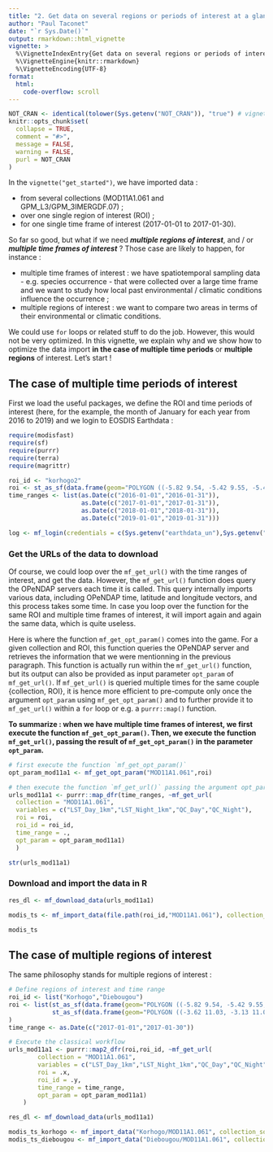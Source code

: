 ```yaml
---
title: "2. Get data on several regions or periods of interest at a glance"
author: "Paul Taconet"
date: "`r Sys.Date()`"
output: rmarkdown::html_vignette
vignette: >
  %\VignetteIndexEntry{Get data on several regions or periods of interest at a glance}
  %\VignetteEngine{knitr::rmarkdown}
  %\VignetteEncoding{UTF-8}
format:
  html:
    code-overflow: scroll
---
```


```r
NOT_CRAN <- identical(tolower(Sys.getenv("NOT_CRAN")), "true") # vignette will not be executed when tested on the cran
knitr::opts_chunk$set(
  collapse = TRUE,
  comment = "#>",
  message = FALSE,
  warning = FALSE,
  purl = NOT_CRAN
)
```

In the `vignette("get_started")`, we have imported data : 

* from several collections (MOD11A1.061 and GPM_L3/GPM_3IMERGDF.07) ;
* over one single region of interest (ROI) ;
* for one single time frame of interest (2017-01-01 to 2017-01-30).

So far so good, but what if we need ***multiple regions of interest***, and / or ***multiple time frames of interest*** ? Those case are likely to happen, for instance : 

* multiple time frames of interest : we have spatiotemporal sampling data - e.g. species occurrence - that were collected over a large time frame and we want to study how local past environmental / climatic conditions influence the occurrence ;
* multiple regions of interest : we want to compare two areas in terms of their environmental or climatic conditions.

We could use `for` loops or related stuff to do the job. However, this would not be very optimized. In this vignette, we explain why and we show how to optimize the data import **in the case of multiple time periods** or **multiple regions** of interest. Let's start ! 

## The case of multiple time periods of interest

First we load the useful packages, we define the ROI and time periods of interest (here, for the example, the month of January for each year from 2016 to 2019) and we login to EOSDIS Earthdata :

```r
require(modisfast)
require(sf)
require(purrr)
require(terra)
require(magrittr)
```

```r
roi_id <- "korhogo2"
roi <- st_as_sf(data.frame(geom="POLYGON ((-5.82 9.54, -5.42 9.55, -5.41 8.84, -5.81 8.84, -5.82 9.54))"),wkt="geom",crs = 4326)
time_ranges <- list(as.Date(c("2016-01-01","2016-01-31")),
                    as.Date(c("2017-01-01","2017-01-31")),
                    as.Date(c("2018-01-01","2018-01-31")),
                    as.Date(c("2019-01-01","2019-01-31")))

log <- mf_login(credentials = c(Sys.getenv("earthdata_un"),Sys.getenv("earthdata_pw")))

```

### Get the URLs of the data to download {#get-url}

Of course, we could loop over the `mf_get_url()` with the time ranges of interest, and get the data. However, the `mf_get_url()` function does query the OPeNDAP servers each time it is called. This query internally imports various data, including OPeNDAP time, latitude and longitude vectors, and this process takes some time. In case you loop over the function for the same ROI and multiple time frames of interest, it will import again and again the same data, which is quite useless.

Here is where the function `mf_get_opt_param()` comes into the game. For a given collection and ROI, this function queries the OPeNDAP server and retrieves the information that we were mentionning in the previous paragraph. This function is actually run within the `mf_get_url()` function, but its output can also be provided as input parameter `opt_param` of `mf_get_url()`. If `mf_get_url()` is queried multiple times for the same couple {collection, ROI}, it is hence more efficient to pre-compute only once the argument `opt_param` using `mf_get_opt_param()` and to further provide it to `mf_get_url()` within a `for` loop or e.g. a `purrr::map()` function.

**To summarize : when we have multiple time frames of interest, we first execute the function `mf_get_opt_param()`. Then, we execute the function `mf_get_url()`, passing the result of `mf_get_opt_param()` in the parameter `opt_param`.**

```r

# first execute the function `mf_get_opt_param()`
opt_param_mod11a1 <- mf_get_opt_param("MOD11A1.061",roi)

# then execute the function `mf_get_url()` passing the argument opt_param
urls_mod11a1 <- purrr::map_dfr(time_ranges, ~mf_get_url( 
  collection = "MOD11A1.061",
  variables = c("LST_Day_1km","LST_Night_1km","QC_Day","QC_Night"),
  roi = roi,
  roi_id = roi_id,
  time_range = .,
  opt_param = opt_param_mod11a1)
  )

str(urls_mod11a1)

```

### Download and import the data in R {#download}

```r

res_dl <- mf_download_data(urls_mod11a1)

modis_ts <- mf_import_data(file.path(roi_id,"MOD11A1.061"), collection_source = "MODIS")

modis_ts

```

## The case of multiple regions of interest

The same philosophy stands for multiple regions of interest : 

```r

# Define regions of interest and time range
roi_id <- list("Korhogo","Diebougou")
roi <- list(st_as_sf(data.frame(geom="POLYGON ((-5.82 9.54, -5.42 9.55, -5.41 8.84, -5.81 8.84, -5.82 9.54))"), wkt="geom", crs = 4326),
            st_as_sf(data.frame(geom="POLYGON ((-3.62 11.03, -3.13 11.04, -3.11 10.60, -3.60 10.60, -3.62 11.03))"), wkt="geom", crs = 4326)
)  
time_range <- as.Date(c("2017-01-01","2017-01-30"))

# Execute the classical workflow
urls_mod11a1 <- purrr::map2_dfr(roi,roi_id, ~mf_get_url(
        collection = "MOD11A1.061",
        variables = c("LST_Day_1km","LST_Night_1km","QC_Day","QC_Night"),
        roi = .x,
        roi_id = .y,
        time_range = time_range,
        opt_param = opt_param_mod11a1)
    )

res_dl <- mf_download_data(urls_mod11a1)

modis_ts_korhogo <- mf_import_data("Korhogo/MOD11A1.061", collection_source = "MODIS")
modis_ts_diebougou <- mf_import_data("Diebougou/MOD11A1.061", collection_source = "MODIS")

```

